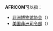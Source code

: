 '''AFRICOM'''可以指：

* [[非洲博物馆协会|非洲博物馆协会]]（{{lang-en|''International Council of African Museums''}}）
* [[美国非洲司令部|美国非洲司令部]]（{{lang-en|''United States '''Afric'''a '''Com'''mand''}}）

{{disambig}}
